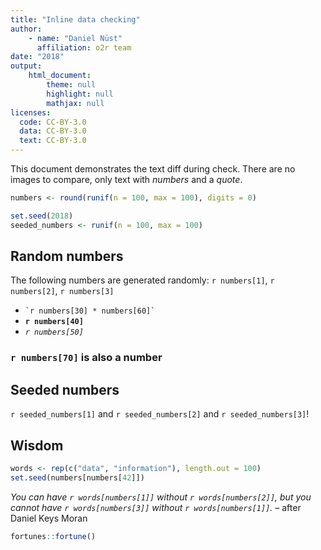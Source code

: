 ```yaml
---
title: "Inline data checking"
author:
    - name: "Daniel Nüst"
      affiliation: o2r team
date: "2018"
output:
    html_document:
        theme: null
        highlight: null
        mathjax: null
licenses:
  code: CC-BY-3.0
  data: CC-BY-3.0
  text: CC-BY-3.0
---
```


This document demonstrates the text diff during check.
There are no images to compare, only text with *numbers* and a _quote_.

```r
numbers <- round(runif(n = 100, max = 100), digits = 0)

set.seed(2018)
seeded_numbers <- runif(n = 100, max = 100)
```

## Random numbers

The following numbers are generated randomly: `r numbers[1]`, `r numbers[2]`, `r numbers[3]`

- `` `r numbers[30] * numbers[60]` ``
- **`r numbers[40]`**
- _`r numbers[50]`_

### `r numbers[70]` is also a number

## Seeded numbers

`r seeded_numbers[1]` and `r seeded_numbers[2]` and `r seeded_numbers[3]`!

## Wisdom

```r
words <- rep(c("data", "information"), length.out = 100)
set.seed(numbers[numbers[42]])
```

_You can have `r words[numbers[1]]` without `r words[numbers[2]]`, but you cannot have `r words[numbers[3]]` without `r words[numbers[1]]`._
-- after Daniel Keys Moran

```r
fortunes::fortune()
```
